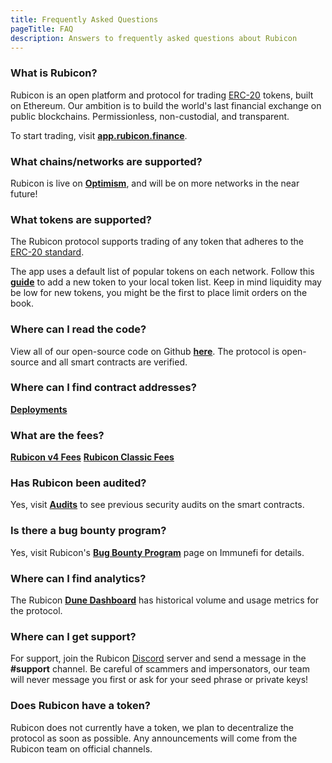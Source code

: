```yaml
---
title: Frequently Asked Questions
pageTitle: FAQ
description: Answers to frequently asked questions about Rubicon
---
```


### What is Rubicon?

Rubicon is an open platform and protocol for trading [ERC-20](https://ethereum.org/en/developers/docs/standards/tokens/erc-20/) tokens, built on  Ethereum. Our ambition is to build the world's last financial exchange on public blockchains. Permissionless, non-custodial, and transparent.

To start trading, visit [**app.rubicon.finance**](https://app.rubicon.finance/).

### What chains/networks are supported?

Rubicon is live on [**Optimism**](https://www.optimism.io/), and will be on more networks in the near future!

### What tokens are supported?

The Rubicon protocol supports trading of any token that adheres to the [ERC-20 standard](https://ethereum.org/en/developers/docs/standards/tokens/erc-20/).

The app uses a default list of popular tokens on each network. Follow this [**guide**]() to add a new token to your local token list. Keep in mind liquidity may be low for new tokens, you might be the first to place limit orders on the book.

### Where can I read the code?

View all of our open-source code on Github [**here**](https://github.com/RubiconDeFi/). The protocol is open-source and all smart contracts are verified.

### Where can I find contract addresses?

[**Deployments**](protocol/deployments)

### What are the fees?

[**Rubicon v4 Fees**](/protocol/rubicon-v4/fees)
[**Rubicon Classic Fees**](/protocol/rubicon-market/fees)

### Has Rubicon been audited?

Yes, visit [**Audits**](/protocol/audits) to see previous security audits on the smart contracts.

### Is there a bug bounty program?

Yes, visit Rubicon's [**Bug Bounty Program**](https://immunefi.com/bounty/rubicon/) page on Immunefi for details.

### Where can I find analytics?

The Rubicon [**Dune Dashboard**](https://dune.com/rubicondefi/rubicon) has historical volume and usage metrics for the protocol.

### Where can I get support?

For support, join the Rubicon [Discord](https://discord.com/invite/E7pS24J) server and send a message in the **#support** channel. Be careful of scammers and impersonators, our team will never message you first or ask for your seed phrase or private keys!

### Does Rubicon have a token?

Rubicon does not currently have a token, we plan to decentralize the protocol as soon as possible. Any announcements will come from the Rubicon team on official channels.
